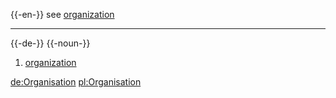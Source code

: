 {{-en-}}
see [[organization]]

----

{{-de-}}
{{-noun-}}
# [[organization]]

[[de:Organisation]]
[[pl:Organisation]]